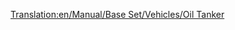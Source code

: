 [[Translation:en/Manual/Base Set/Vehicles/Oil Tanker]]
{{en/Trains Carriages new|NormalCost=£1,562 ($3,124)
|NormalWeight=24 / 54 t
|Picture=[[File:en/Oiltanker.png]]
|NormalCapacity=30,000 litres of oil
|MonoCost=£1,562 ($3,124)
|MonoWeight=24 / 59 t
|MonoCapacity=35,000 litres of oil
|MagCost=£1,562 ($3,124)
|MagWeight=24 / 61 t
|MagCapacity=37,000 litres of oil
|Description=Oil Tankers are built to hold liquids like [[en/Manual/Base Set/Economy/Oil]]. This wagon is available in [[en/Manual/Climates#Temperate | Temperate]], [[en/Manual/Climates#Sub-arctic | Sub-Arctic]] and [[en/Manual/Climates#Sub-tropical | Sub-Tropical]] climates.
}}